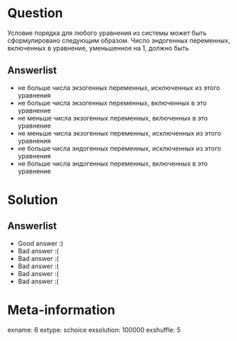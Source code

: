 Question
========
Условие порядка для любого уравнения из системы может быть сформулировано следующим образом.
Число эндогенных переменных, включенных в уравнение, уменьшенное на 1, должно быть


Answerlist
----------
*  не больше числа экзогенных переменных, исключенных из этого уравнения
*  не больше числа экзогенных переменных, включенных в это уравнение
*  не меньше числа экзогенных переменных, включенных в это уравнение
*  не меньше числа экзогенных переменных, исключенных из этого уравнения
*  не больше числа эндогенных переменных, исключенных из этого уравнения
*  не больше числа эндогенных переменных, включенных в это уравнение

Solution
========

Answerlist
----------
*  Good answer :)
*  Bad answer :(
*  Bad answer :(
*  Bad answer :(
*  Bad answer :(
*  Bad answer :(

Meta-information
================
exname: 6
extype: schoice
exsolution: 100000
exshuffle: 5
